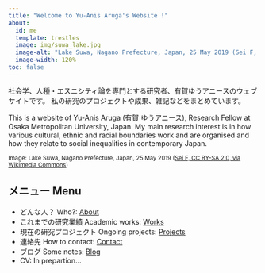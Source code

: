 ```yaml
---
title: "Welcome to Yu-Anis Aruga's Website !"
about:
  id: me
  template: trestles
  image: img/suwa_lake.jpg
  image-alt: "Lake Suwa, Nagano Prefecture, Japan, 25 May 2019 (Sei F, CC BY-SA 2.0, via Wikimedia Commons)"
  image-width: 120%
toc: false
---
```


::: {#me style="margin: 0 auto; font-family: \"UD デジタル 教科書体 N-R\": padding-top: 0 px;"}
社会学、人種・エスニシティ論を専門とする研究者、有賀ゆうアニースのウェブサイトです。 私の研究のプロジェクトや成果、雑記などをまとめています。

This is a website of Yu-Anis Aruga (有賀 ゆうアニース), Research Fellow at Osaka Metropolitan University, Japan. My main research interest is in how various cultural, ethnic and racial boundaries work and are organised and how they relate to social inequalities in contemporary Japan.

[Image: Lake Suwa, Nagano Prefecture, Japan, 25 May 2019 ([Sei F, CC BY-SA 2.0, via Wikimedia Commons](https://commons.wikimedia.org/wiki/File:Lake_Suwa,_Nagano_Prefecture;_May_2019_(01).jpg))]{style="font-size: smaller;"}

::: callout-note
## メニュー Menu

-   どんな人？ Who?: [About](about.qmd)
-   これまでの研究業績 Academic works: [Works](work.qmd)
-   現在の研究プロジェクト Ongoing projects: [Projects](project.qmd)
-   連絡先 How to contact: [Contact](contact.qmd)
-   ブログ Some notes: [Blog](blog.qmd)
-   CV: In prepartion...
:::
:::
